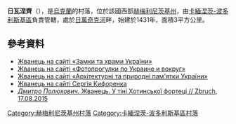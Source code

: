 {{coord|48|33|0|N|26|29|15|E|scale:100000|display=title}}

'''日瓦涅齊'''（{{lang-uk|Жванець}}），是[[烏克蘭|烏克蘭]]的村落，位於該國西部[[赫梅利尼茨基州|赫梅利尼茨基州]]，由[[卡緬涅茨-波多利斯基區|卡緬涅茨-波多利斯基區]]負責管轄，處於[[日萬奇克河|日萬奇克河]]畔，始建於1431年，面積3平方公里。

==參考資料==
* [http://www.castles.com.ua/zv.html Жванець на сайті «Замки та храми України»] {{Wayback|url=http://www.castles.com.ua/zv.html |date=20210117163803 }}
* [http://ua.vlasenko.net/zhvanets/index.html Жванець на сайті «Фотопрогулки по Украине и вокруг»] {{Wayback|url=http://ua.vlasenko.net/zhvanets/index.html |date=20201106051902 }}
* [http://ukraine.kingdom.kiev.ua/region/22/zhvanez.php Жванець на сайті «Архітектурні та природні пам'ятки України»] {{Wayback|url=http://ukraine.kingdom.kiev.ua/region/22/zhvanez.php |date=20200227192602 }}
* [http://www.mskifa.narod.ru/gvanec.html Жванець на сайті Сергія Кифоренка] {{Wayback|url=http://www.mskifa.narod.ru/gvanec.html |date=20160422011200 }}
* [http://zbruc.eu/node/40345 ''Дмитро Полюхович.'' Жванець. У тіні Хотинської фортеці // Zbruch, 17.08.2015] {{Wayback|url=http://zbruc.eu/node/40345 |date=20201231154539 }}

{{DEFAULTSORT:Жванець}}
[[Category:赫梅利尼茨基州村落|Category:赫梅利尼茨基州村落]]
[[Category:卡緬涅茨-波多利斯基區村落|Category:卡緬涅茨-波多利斯基區村落]]


{{Khmelnytskyi-geo-stub}}